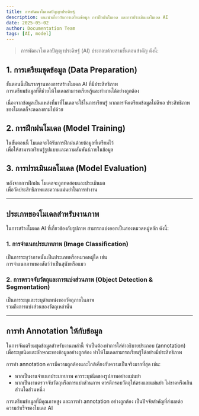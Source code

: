 ```yaml
---
title: การพัฒนาโมเดลปัญญาประดิษฐ์
description: แนะนำเกี่ยวกับการเตรียมข้อมูล การฝึกฝนโมเดล และการประเมินผลโมเดล AI
date: 2025-05-02
author: Documentation Team
tags: [AI, model]
---
```

> การพัฒนาโมเดลปัญญาประดิษฐ์ (AI) ประกอบด้วยสามขั้นตอนสำคัญ ดังนี้:

## 1. การเตรียมชุดข้อมูล (Data Preparation)

ขั้นตอนนี้เป็นรากฐานของการสร้างโมเดล AI ที่มีประสิทธิภาพ  
การเตรียมข้อมูลที่ดีช่วยให้โมเดลสามารถเรียนรู้และทำงานได้อย่างถูกต้อง

<Callout variant="info">
เนื่องจากข้อมูลเป็นแหล่งที่มาที่โมเดลจะใช้ในการเรียนรู้  
หากการจัดเตรียมข้อมูลไม่ดีพอ ประสิทธิภาพของโมเดลก็จะลดลงตามไปด้วย
</Callout>

## 2. การฝึกฝนโมเดล (Model Training)

ในขั้นตอนนี้ โมเดลจะได้รับการฝึกฝนด้วยข้อมูลที่เตรียมไว้  
เพื่อให้สามารถเรียนรู้รูปแบบและความสัมพันธ์ภายในข้อมูล

## 3. การประเมินผลโมเดล (Model Evaluation)

หลังจากการฝึกฝน โมเดลจะถูกทดสอบและประเมินผล  
เพื่อวัดประสิทธิภาพและความแม่นยำในการทำงาน

---

## ประเภทของโมเดลสำหรับงานภาพ

ในการสร้างโมเดล AI ที่เกี่ยวข้องกับรูปภาพ สามารถแบ่งออกเป็นสองหมวดหมู่หลัก ดังนี้:

### 1. การจำแนกประเภทภาพ (Image Classification)

เป็นการระบุว่าภาพนั้นเป็นประเภทหรือหมวดหมู่ใด เช่น  
การจำแนกภาพของสัตว์ว่าเป็นสุนัขหรือแมว

### 2. การตรวจจับวัตถุและการแบ่งส่วนภาพ (Object Detection & Segmentation)

เป็นการระบุและระบุตำแหน่งของวัตถุภายในภาพ  
รวมถึงการแบ่งส่วนของวัตถุเหล่านั้น

---

## การทำ Annotation ให้กับข้อมูล

ในการจัดเตรียมชุดข้อมูลสำหรับงานเหล่านี้ จำเป็นต้องทำการใส่คำอธิบายประกอบ (annotation)  
เพื่อระบุชนิดและลักษณะของข้อมูลอย่างถูกต้อง ทำให้โมเดลสามารถเรียนรู้ได้อย่างมีประสิทธิภาพ

การทำ annotation ควรมีความถูกต้องและใกล้เคียงกับความเป็นจริงมากที่สุด เช่น:

- หากเป็นงานจำแนกประเภทภาพ ควรระบุชนิดของรูปภาพอย่างแม่นยำ
- หากเป็นงานตรวจจับวัตถุหรือการแบ่งส่วนภาพ ควรตีกรอบวัตถุให้ตรงและแม่นยำ ไม่ขาดหรือเกินส่วนใดส่วนหนึ่ง

<Callout variant="info">
การเตรียมข้อมูลที่มีคุณภาพสูง และการทำ annotation อย่างถูกต้อง  
เป็นปัจจัยสำคัญที่ส่งผลต่อความสำเร็จของโมเดล AI
</Callout>
